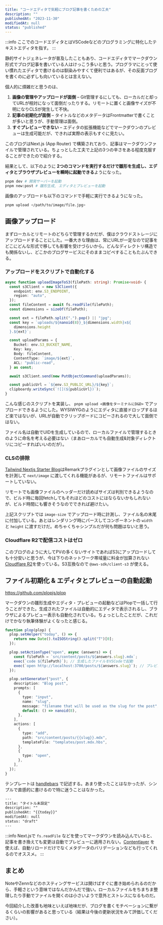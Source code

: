 ```yaml
---
title: "コードエディタで気軽にブログ記事を書くための工夫"
description: ""
publishedAt: "2023-11-30"
modifiedAt: null
status: "published"
---
```


:::info
ここでのコードエディタとはVSCodeなどのプログラミングに特化したテキストエディタを指す。
:::

静的サイトジェネレータが普及したこともあり、コードエディタでマークダウン形式でブログ記事を書いている人はけっこう多いと思う。プログラマにとって使い慣れたエディタで書けるのは馴染みやすくて便利ではあるが、その反面ブログを書くのに必ずしも向いているとは言えない。

個人的に煩雑だと思うのは、

1. **画像の管理やアップロードが面倒** – Git管理するにしても、ローカルだと却ってURLが相対になって面倒だったりする。リモートに置くと画像サイズが不明になりCLSが発生して不快。
2. **記事の初期化が面倒** – タイトルなどのメタデータはFrontmatterで書くことが多いと思うが、手動管理は面倒。
3. **すぐプレビューできない** – エディタの拡張機能などでマークダウンのプレビューは生成可能だが、できれば実際の表示もすぐに見たい。

このブログはNext.js (App Router) で構築されており、記事はマークダウンファイルで管理されている。ちょっとした工夫で上記の3つの辛さをある程度克服することができたので紹介する。

結果として、以下のように **2つのコマンドを実行するだけで雛形を生成し、エディタとブラウザプレビューを瞬時に起動できる**ようになった。

```bash
pnpm dev # 開発サーバーを起動
pnpm new:post # 雛形生成, エディタとプレビューを起動
```

画像のアップロードも以下のコマンドで手軽に実行できるようになった。

```bash
pnpm upload </path/to/image/file.jpg>
```

## 画像アップロード

まずローカルとリモートのどちらで管理するかだが、僕はクラウドストレージにアップロードすることにした。一番大きな理由は、常にURLが一定なので記事をどこにどんな形式で移しても影響を受けづらいから。どんなディレクトリ構造でも関係ないし、どこかのブログサービスにそのままコピペすることもたぶんできる。

### アップロードをスクリプトで自動化する

```ts
async function uploadImageToS3(filePath: string): Promise<void> {
  const s3Client = new S3Client({
    endpoint: env.S3_ENDPOINT,
    region: "auto",
  });
  const fileContent = await fs.readFile(filePath);
  const dimensions = sizeOf(filePath);

  const ext = filePath.split(".").pop() || "jpg";
  const key = `uploads/${nanoid(8)}_${dimensions.width}x${
    dimensions.height
  }.${ext}`;

  const uploadParams = {
    Bucket: env.S3_BUCKET_NAME,
    Key: key,
    Body: fileContent,
    ContentType: `image/${ext}`,
    ACL: "public-read",
  } as const;

  await s3Client.send(new PutObjectCommand(uploadParams));

  const publicUrl = `${env.S3_PUBLIC_URL}/${key}`;
  clipboardy.writeSync(`![](${publicUrl})`);
}
```

こんな感じのスクリプトを実装し、 `pnpm upload <画像をターミナルにD&D>` でアップロードできるようにした。WYSIWYGのようにエディタに直接ドロップするほど楽ではないが、URLが自動でクリップボードにコピーされるので大して面倒ではない。

ファイル名は自動でUIDを生成しているので、ローカルファイルで管理するときのように命名を考える必要はない（まあローカルでも自動生成&対象ディレクトリにコピーすればいいのだが）。

### CLSの排除

[Tailwind Nextjs Starter Blog](https://github.com/timlrx/tailwind-nextjs-starter-blog)はRemarkプラグインとして画像ファイルのサイズを計測して `next/image` に渡してくれる機能があるが、リモートファイルはサポートしていない。

リモートでも画像ファイルのヘッダーだけ読めばサイズは判別できるようなので、ビルド時に毎回fetchしてもそれほどのコストにはならないかもしれないが、ビルド時間にも響きそうなのでできれば避けたい。

上記スクリプトでは `image-size` でアップロード時に計測し、ファイル名の末尾に付加している。あとはレンダリング時にパースしてコンポーネントの `width` と `height` に渡すだけだ。めちゃくちゃシンプルだが何も問題はないと思う。

### Cloudflare R2で配信コストはゼロ

このブログのように大してPVの多くないサイトであればS3にアップロードしても十分安いと思うが、今は下りのネットワーク帯域量に料金が加算されない [Cloudflare R2](https://www.cloudflare.com/ja-jp/developer-platform/r2/)を使っている。S3互換なので `@aws-sdk/client-s3` が使える。

## ファイル初期化 & エディタとプレビューの自動起動

https://github.com/plopjs/plop

マークダウンの雛形生成やエディタ・プレビューの起動などはPlopで一括して行うことができた。生成されたファイルは自動的にエディタで表示されるし、ブラウザによるプレビュー表示も自動化されている。ちょっとしたことだが、これだけでかなり執筆体験がよくなったと感じる。

```ts title=plopfile.js
function plop(plop) {
  plop.setHelper("today", () => {
    return new Date().toISOString().split("T")[0];
  });

  plop.setActionType("open", async (answers) => {
    const filePath = `src/content/posts/${answers.slug}.mdx`;
    exec(`code ${filePath}`); // 生成したファイルをVSCodeで起動
    exec(`open http://localhost:3700/posts/${answers.slug}`); // プレビューURLをデフォルトブラウザで開く。たぶんMac限定コマンド？
  });

  plop.setGenerator("post", {
    description: "Blog post",
    prompts: [
      {
        type: "input",
        name: "slug",
        message: "filename that will be used as the slug for the post",
        default: () => nanoid(8),
      },
    ],
    actions: [
      {
        type: "add",
        path: "src/content/posts/{{slug}}.mdx",
        templateFile: "templates/post.mdx.hbs",
      },
      {
        type: "open",
      },
    ],
  });
}
```

テンプレートは [handlebars](https://handlebarsjs.com) で記述する。あまり使ったことはなかったが、シンプルで直感的に書けるので特に迷うことはなかった。

```txt title=post.mdx.hbs
---
title: "タイトル未設定"
description: ""
publishedAt: "{{today}}"
modifiedAt: null
status: "draft"
---
```

:::info
Next.jsで `fs.readFile` などを使ってマークダウンを読み込んでいると、記事を書き換えても変更は自動でプレビューに適用されない。[Contentlayer](https://contentlayer.dev) を使えば、自動リロードだけでなくメタデータのバリデーションなども行ってくれるのでオススメ。
:::

## まとめ

NoteやZennなどのホスティングサービスは開けばすぐに書き始められるのだから、手軽さという意味ではなんだかんだで強い。ローカルファイルをちまちま整理したり手動でファイルを開くのは小さいようで意外とストレスになるものだ。

今回紹介した改善も地味といえば地味だが、ブログを書くモチベーションに繋がるくらいの影響があると思っている（結果は今後の更新状況をみて評価してください）。
